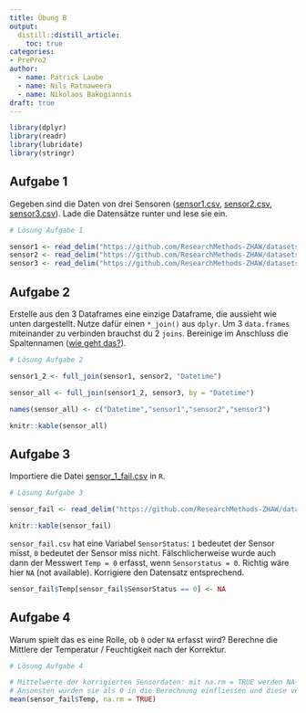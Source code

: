 ```yaml
---
title: Übung B
output: 
  distill::distill_article:
    toc: true
categories:
- PrePro2
author:
  - name: Patrick Laube
  - name: Nils Ratnaweera
  - name: Nikolaos Bakogiannis
draft: true
---
```




```r
library(dplyr)
library(readr)
library(lubridate)
library(stringr)
```



## Aufgabe 1

Gegeben sind die Daten von drei Sensoren ([sensor1.csv](https://github.com/ResearchMethods-ZHAW/datasets/raw/main/prepro/sensor1.csv), [sensor2.csv](https://github.com/ResearchMethods-ZHAW/datasets/raw/main/prepro/sensor2.csv), [sensor3.csv](https://github.com/ResearchMethods-ZHAW/datasets/raw/main/prepro/sensor3.csv)). Lade die Datensätze runter und lese sie ein.



```r
# Lösung Aufgabe 1

sensor1 <- read_delim("https://github.com/ResearchMethods-ZHAW/datasets/raw/main/prepro/sensor1.csv",";")
sensor2 <- read_delim("https://github.com/ResearchMethods-ZHAW/datasets/raw/main/prepro/sensor2.csv",";")
sensor3 <- read_delim("https://github.com/ResearchMethods-ZHAW/datasets/raw/main/prepro/sensor3.csv",";")

```

## Aufgabe 2

Erstelle aus den 3 Dataframes eine einzige Dataframe, die aussieht wie unten dargestellt. Nutze dafür einen `*_join()` aus `dplyr`. Um 3 `data.frames` miteinander zu verbinden brauchst du 2 `joins`. Bereinige im Anschluss die Spaltennamen ([wie geht das?](https://www.statology.org/how-to-rename-data-frame-columns-in-r/)).


```r

# Lösung Aufgabe 2

sensor1_2 <- full_join(sensor1, sensor2, "Datetime")

sensor_all <- full_join(sensor1_2, sensor3, by = "Datetime")

names(sensor_all) <- c("Datetime","sensor1","sensor2","sensor3")
```


```r
knitr::kable(sensor_all)
```


## Aufgabe 3

Importiere die Datei [sensor_1_fail.csv](https://github.com/ResearchMethods-ZHAW/datasets/raw/main/prepro/sensor_fail.csv) in `R`.


```r

# Lösung Aufgabe 3

sensor_fail <- read_delim("https://github.com/ResearchMethods-ZHAW/datasets/raw/main/prepro/sensor_fail.csv", delim = ";")

```


```r
knitr::kable(sensor_fail)
```


`sensor_fail.csv` hat eine Variabel `SensorStatus`: `1` bedeutet der Sensor misst, `0` bedeutet der Sensor miss nicht. Fälschlicherweise wurde auch dann der Messwert `Temp = 0` erfasst, wenn `Sensorstatus = 0`. Richtig wäre hier `NA` (not available). Korrigiere den Datensatz entsprechend.


```r
sensor_fail$Temp[sensor_fail$SensorStatus == 0] <- NA
```


## Aufgabe 4


Warum spielt das es eine Rolle, ob `0` oder `NA` erfasst wird? Berechne die Mittlere der Temperatur / Feuchtigkeit nach der Korrektur. 

```r

# Lösung Aufgabe 4

# Mittelwerte der korrigierten Sensordaten: mit na.rm = TRUE werden NA-Werte aus der Berechnung entfernt. 
# Ansonsten würden sie als 0 in die Berechnung einfliessen und diese verfälschen.
mean(sensor_fail$Temp, na.rm = TRUE)

```





